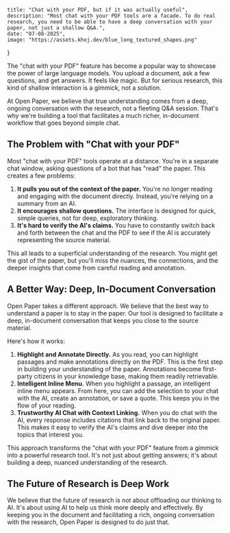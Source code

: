     title: "Chat with your PDF, but if it was actually useful",
    description: "Most chat with your PDF tools are a facade. To do real research, you need to be able to have a deep conversation with your paper, not just a shallow Q&A.",
    date: "07-08-2025",
    image: "https://assets.khoj.dev/blue_long_textured_shapes.png"
}

The "chat with your PDF" feature has become a popular way to showcase the power of large language models. You upload a document, ask a few questions, and get answers. It feels like magic. But for serious research, this kind of shallow interaction is a gimmick, not a solution.

At Open Paper, we believe that true understanding comes from a deep, ongoing conversation with the research, not a fleeting Q&A session. That's why we're building a tool that facilitates a much richer, in-document workflow that goes beyond simple chat.

## The Problem with "Chat with your PDF"

Most "chat with your PDF" tools operate at a distance. You're in a separate chat window, asking questions of a bot that has "read" the paper. This creates a few problems:

1.  **It pulls you out of the context of the paper.** You're no longer reading and engaging with the document directly. Instead, you're relying on a summary from an AI.
2.  **It encourages shallow questions.** The interface is designed for quick, simple queries, not for deep, exploratory thinking.
3.  **It's hard to verify the AI's claims.** You have to constantly switch back and forth between the chat and the PDF to see if the AI is accurately representing the source material.

This all leads to a superficial understanding of the research. You might get the gist of the paper, but you'll miss the nuances, the connections, and the deeper insights that come from careful reading and annotation.

## A Better Way: Deep, In-Document Conversation

Open Paper takes a different approach. We believe that the best way to understand a paper is to stay in the paper. Our tool is designed to facilitate a deep, in-document conversation that keeps you close to the source material.

Here's how it works:

1.  **Highlight and Annotate Directly.** As you read, you can highlight passages and make annotations directly on the PDF. This is the first step in building your understanding of the paper. Annotations become first-party citizens in your knowledge base, making them readily retrievable.
2.  **Intelligent Inline Menu.** When you highlight a passage, an intelligent inline menu appears. From here, you can add the selection to your chat with the AI, create an annotation, or save a quote. This keeps you in the flow of your reading.
3.  **Trustworthy AI Chat with Context Linking.** When you do chat with the AI, every response includes citations that link back to the original paper. This makes it easy to verify the AI's claims and dive deeper into the topics that interest you.

This approach transforms the "chat with your PDF" feature from a gimmick into a powerful research tool. It's not just about getting answers; it's about building a deep, nuanced understanding of the research.

## The Future of Research is Deep Work

We believe that the future of research is not about offloading our thinking to AI. It's about using AI to help us think more deeply and effectively. By keeping you in the document and facilitating a rich, ongoing conversation with the research, Open Paper is designed to do just that.
